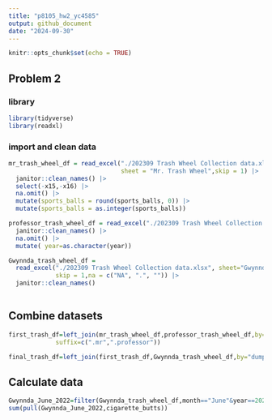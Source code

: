 ```yaml
---
title: "p8105_hw2_yc4585"
output: github_document
date: "2024-09-30"
---
```


```r
knitr::opts_chunk$set(echo = TRUE)
```
## Problem 2
### library
```r
library(tidyverse)
library(readxl)
```

### import and clean data

```r
mr_trash_wheel_df = read_excel("./202309 Trash Wheel Collection data.xlsx",
                               sheet = "Mr. Trash Wheel",skip = 1) |>
  janitor::clean_names() |>
  select(-x15,-x16) |>
  na.omit() |>
  mutate(sports_balls = round(sports_balls, 0)) |>
  mutate(sports_balls = as.integer(sports_balls))

professor_trash_wheel_df = read_excel("./202309 Trash Wheel Collection data.xlsx",  sheet="Professor Trash Wheel",skip = 1) |>
  janitor::clean_names() |>
  na.omit() |>
  mutate( year=as.character(year)) 

Gwynnda_trash_wheel_df = 
  read_excel("./202309 Trash Wheel Collection data.xlsx", sheet="Gwynnda Trash Wheel",
             skip = 1,na = c("NA", ".", "")) |>
  janitor::clean_names() 
 

```
## Combine datasets
```r
first_trash_df=left_join(mr_trash_wheel_df,professor_trash_wheel_df,by="dumpster",
             suffix=c(".mr",".professor"))

final_trash_df=left_join(first_trash_df,Gwynnda_trash_wheel_df,by="dumpster",suffix = c("",".Gwynnda"))

```

## Calculate data
```r
Gwynnda_June_2022=filter(Gwynnda_trash_wheel_df,month=="June"&year==2022)
sum(pull(Gwynnda_June_2022,cigarette_butts))
```


